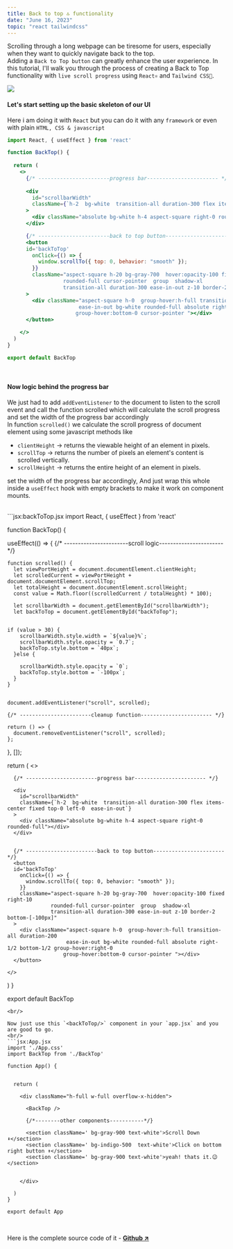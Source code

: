 ```yaml
---
title: Back to top 🔝 functionality
date: "June 16, 2023"
topic: "react tailwindcss"
---
```

Scrolling through a long webpage can be tiresome for users, especially when they want to quickly navigate back to the top. 
<br/>
Adding a `Back to Top button` can greatly enhance the user experience. In this tutorial, I'll walk you through the process of creating a Back to Top functionality with `live scroll progress` using `React⚛️` and `Tailwind CSS🍃`.

<img
  className="w-full shadow-xl rounded-3xl  border-secondary "
  src="https://res.cloudinary.com/df0aad0ku/image/upload/v1687031574/blogs/backtotop/Recording-2023-06-18-011356_npvfnu.gif"
/>

#### Let's start setting up the basic skeleton of our UI

Here i am doing it with `React` but you can do it with any `framework` or even with plain `HTML, CSS & javascript` 
<br/>
```jsx:backToTop.jsx
import React, { useEffect } from 'react'

function BackTop() {
 
  return (
    <>
      {/* -----------------------progress bar----------------------- */}
      
      <div
        id="scrollbarWidth"
        className={`h-2  bg-white  transition-all duration-300 flex items-center fixed top-0 left-0  ease-in-out`}
      >
        <div className="absolute bg-white h-4 aspect-square right-0 rounded-full"></div>
      </div>

      {/* -----------------------back to top button----------------------- */}
      <button
      id='backToTop'
        onClick={() => {
          window.scrollTo({ top: 0, behavior: "smooth" });
        }}
        className="aspect-square h-20 bg-gray-700  hover:opacity-100 fixed right-10  
                  rounded-full cursor-pointer  group  shadow-xl
                  transition-all duration-300 ease-in-out z-10 border-2 bottom-[-100px]"
      >
        <div className="aspect-square h-0  group-hover:h-full transition-all duration-200 
                       ease-in-out bg-white rounded-full absolute right-1/2 bottom-1/2 group-hover:right-0 
                      group-hover:bottom-0 cursor-pointer "></div>
      </button>

    </>
  )
}

export default BackTop
```

<br/>

#### Now logic behind the progress bar

We just had to add `addEventListener` to the document to listen to the scroll event and call the function scrolled which will calculate the scroll progress and set the width of the progress bar accordingly
<br/>
In function `scrolled()` we calculate the scroll progress of document element using some javascript methods like 
- `clientHeight` ->  returns the viewable height of an element in pixels.
- `scrollTop` ->  returns the number of pixels an element's content is scrolled vertically.
- `scrollHeight` ->  returns the entire height of an element in pixels.

set the width of the progress bar accordingly, And just wrap this whole inside a `useEffect` hook with empty brackets to make it work on component mounts. 

<br/>
```jsx:backToTop.jsx
import React, { useEffect } from 'react'

function BackTop() {

  useEffect(() => {
    {/* -----------------------scroll logic----------------------- */}

    function scrolled() {
      let viewPortHeight = document.documentElement.clientHeight;
      let scrolledCurrent = viewPortHeight + document.documentElement.scrollTop;
      let totalHeight = document.documentElement.scrollHeight;
      const value = Math.floor((scrolledCurrent / totalHeight) * 100);
      
      let scrollbarWidth = document.getElementById("scrollbarWidth");
      let backToTop = document.getElementById("backToTop");
      
      
    if (value > 30) {
        scrollbarWidth.style.width = `${value}%`;
        scrollbarWidth.style.opacity = `0.7`;
        backToTop.style.bottom = `40px`;
      }else {
        
        scrollbarWidth.style.opacity = `0`;
        backToTop.style.bottom = `-100px`;
      }
    }
 

    document.addEventListener("scroll", scrolled);

    {/* -----------------------cleanup function----------------------- */}

    return () => {
      document.removeEventListener("scroll", scrolled);
    };
  }, []);

  return (
    <>

      {/* -----------------------progress bar----------------------- */}
      
      <div
        id="scrollbarWidth"
        className={`h-2  bg-white  transition-all duration-300 flex items-center fixed top-0 left-0  ease-in-out`}
      >
        <div className="absolute bg-white h-4 aspect-square right-0 rounded-full"></div>
      </div>


      {/* -----------------------back to top button----------------------- */}
      <button
      id='backToTop'
        onClick={() => {
          window.scrollTo({ top: 0, behavior: "smooth" });
        }}
        className="aspect-square h-20 bg-gray-700  hover:opacity-100 fixed right-10  
                  rounded-full cursor-pointer  group  shadow-xl
                  transition-all duration-300 ease-in-out z-10 border-2 bottom-[-100px]"
      >
        <div className="aspect-square h-0  group-hover:h-full transition-all duration-200 
                       ease-in-out bg-white rounded-full absolute right-1/2 bottom-1/2 group-hover:right-0 
                      group-hover:bottom-0 cursor-pointer "></div>
      </button>

    </>


  )
}

export default BackTop
```
<br/>

Now just use this `<backToTop/>` component in your `app.jsx` and you are good to go.
<br/>
```jsx:App.jsx
import './App.css'
import BackTop from './BackTop'

function App() {


  return (

    <div className="h-full w-full overflow-x-hidden">

      <BackTop />

      {/*--------other components-----------*/}

      <section className=' bg-gray-900 text-white'>Scroll Down ⬇</section>
      <section className=' bg-indigo-500  text-white'>Click on bottom right button ⬆️</section>
      <section className=' bg-gray-900 text-white'>yeah! thats it.😉</section>
     

    </div>

  )
}

export default App
```
<br/>

Here is the complete source code of it -
**<span className="text-xl text-highlighting font-bold hover:opacity-80">[Github ↗️](https://github.com/JayashTripathy/back-to-top) </span>**


